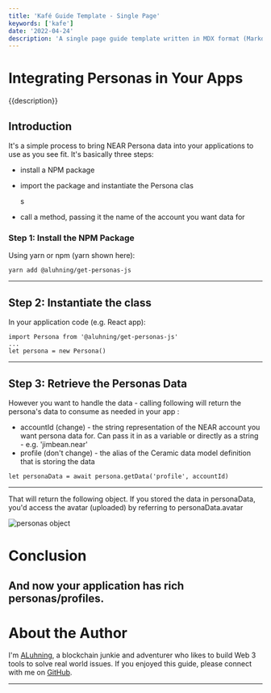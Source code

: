 ```yaml
---
title: 'Kafé Guide Template - Single Page'
keywords: ['kafe']
date: '2022-04-24'
description: 'A single page guide template written in MDX format (Markdown + React)'
---
```


# Integrating Personas in Your Apps

{{description}}

## Introduction

It's a simple process to bring NEAR Persona data into your applications to use as you see fit. It's basically three steps:

- install a NPM package
- import the package and instantiate the Persona clas

  s
- call a method, passing it the name of the account you want data for

### Step 1: Install the NPM Package

Using yarn or npm (yarn shown here):

```text
yarn add @aluhning/get-personas-js
```

---

## Step 2: Instantiate the class

In your application code (e.g. React app):

```text
import Persona from '@aluhning/get-personas-js'
...
let persona = new Persona()
```

---

## Step 3: Retrieve the Personas Data

However you want to handle the data - calling following will return the persona's data to consume as needed in your app :

- accountId (change) - the string representation of the NEAR account you want persona data for. Can pass it in as a variable or directly as a string - e.g. 'jimbean.near'
- profile (don't change) - the alias of the Ceramic data model definition that is storing the data

```text
let personaData = await persona.getData('profile', accountId)
```

---

That will return the following object. If you stored the data in personaData, you'd access the avatar (uploaded) by referring to personaData.avatar

![personas object](https://cdn.vitalpoint.ai/vitalpointai-cdn/2022/03/persona-object.png)

# Conclusion

## And now your application has rich personas/profiles.

# About the Author

I'm [ALuhning](https://github.com/ALuhning), a blockchain junkie and adventurer who likes to build Web 3 tools to solve real world issues.
If you enjoyed this guide, please connect with me on [GitHub](https://github.com/ALuhning).

---

